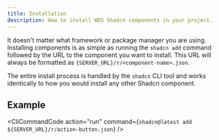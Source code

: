 ```yaml
---
title: Installation
description: How to install WDS Shadcn components in your project.
---
```



It doesn't matter what framework or package manager you are using. Installing components is as simple as running the `shadcn add` command followed by the URL to the component you want to install. This URL will always be formatted as <code>{SERVER_URL}/r/\<component-name\>.json</code>.

The entire install process is handled by the `shadcn` CLI tool and works identically to how you would install any other Shadcn component.

## Example

<CliCommandCode
  action="run"
  command={`shadcn@latest add ${SERVER_URL}/r/action-button.json`}
/>
